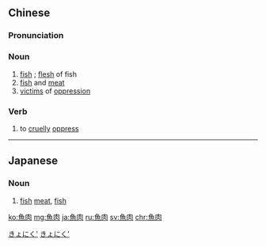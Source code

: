 {{also|鱼肉}}
==Chinese==
{{zh-forms|s=鱼肉}}

===Pronunciation===
{{zh-pron
|m=yúròu
|c=jyu4 juk6
|mn=xm,zz,kh:hî-bah/qz:hîr-hia̍k/qz:hîr-bah/tp:hû-bah/xm:gû-lio̍k/qz:hîr-lio̍k/zz:gî-jio̍k
|cat=n,v
}}

===Noun===
{{zh-noun}}

# [[fish]] {{gloss|as meat}}; [[flesh]] of fish
# [[fish]] and [[meat]]
# [[victim]]s of [[oppression]]

===Verb===
{{zh-verb}}

# to [[cruelly]] [[oppress]]

{{zh-cat|Meats|Foods}}

----

==Japanese==
{{ja-kanjitab|ぎょ|にく|yomi=on}}

===Noun===
{{ja-noun|ぎょにく}}

# [[fish]] [[meat]], [[fish]]

[[Category:ja:Meats|きょにく']]
[[Category:ja:Foods|きょにく']]

[[ko:魚肉]]
[[mg:魚肉]]
[[ja:魚肉]]
[[ru:魚肉]]
[[sv:魚肉]]
[[chr:魚肉]]